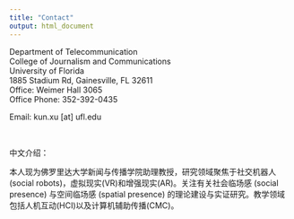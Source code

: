 ```yaml
---
title: "Contact"
output: html_document
---
```



Department of Telecommunication  
College of Journalism and Communications  
University of Florida  
1885 Stadium Rd, Gainesville, FL 32611  
Office: Weimer Hall 3065  
Office Phone: 352-392-0435


Email: kun.xu [at] ufl.edu

&nbsp;
&nbsp;

中文介绍：

本人现为佛罗里达大学新闻与传播学院助理教授，研究领域聚焦于社交机器人(social robots)，虚拟现实(VR)和增强现实(AR)。关注有关社会临场感 (social presence) 与空间临场感 (spatial presence) 的理论建设与实证研究。教学领域包括人机互动(HCI)以及计算机辅助传播(CMC)。